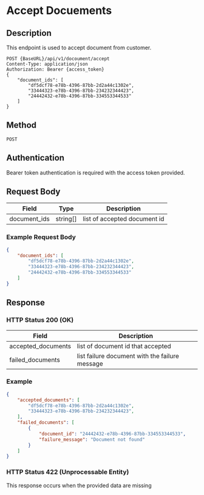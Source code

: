 # Accept Docuements

## Description
This endpoint is used to accept document from customer.

```http
POST {BaseURL}/api/v1/docoument/accept
Content-Type: application/json
Authorization: Bearer {access_token}
{
    "document_ids": [
        "df5dcf78-e78b-4396-87bb-2d2a44c1302e",
        "33444323-e78b-4396-87bb-234232344423",
        "24442432-e78b-4396-87bb-334553344533"
    ]
}
```

## Method
`POST`

## Authentication
Bearer token authentication is required with the access token provided.

## Request Body
| Field            | Type    | Description                                         |
|------------------|---------|-----------------------------------------------------|
| document_ids        | string[]  | list of accepted document id|

### Example Request Body
```json 
{
    "document_ids": [
        "df5dcf78-e78b-4396-87bb-2d2a44c1302e",
        "33444323-e78b-4396-87bb-234232344423",
        "24442432-e78b-4396-87bb-334553344533"
    ]
}
```
## Response

### HTTP Status 200 (OK)
| Field   | Description                                    |
|---------|------------------------------------------------|
| accepted_documents | list of document id that accepted |
| failed_documents | list failure document with the failure message |

### Example
```json 
{
    "accepted_documents": [
        "df5dcf78-e78b-4396-87bb-2d2a44c1302e",
        "33444323-e78b-4396-87bb-234232344423",
    ],
    "failed_documents": [
        {
            "document_id": "24442432-e78b-4396-87bb-334553344533",
            "failure_message": "Document not found"
        }
    ]
}

```
### HTTP Status 422 (Unprocessable Entity)
This response occurs when the provided data are missing